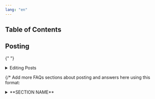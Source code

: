 ```yaml
---
lang: "en"
---
```


## Table of Contents

## Posting

{" "}

<details>
    <summary>Editing Posts</summary>
    <blockquote>
        <details>
            <summary>How Do I change a post?</summary>
            <blockquote>
                Currently there isn't a way to edit a published post. The
                easiest way to fix or change a post is to copy the content into
                a new post and delete the old post.
            </blockquote>
        </details>
        {/* Add more FAQs about editing posts here using this format 
        <details>
          <summary>**QUESTION**</summary>
          <blockquote>
          **ANSWER**
          </blockquote>
        </details>
        */}
    </blockquote>
</details>

{/\* Add more FAQs sections about posting and answers here using this format:

  <details>
     <summary>**SECTION NAME**</summary>
      <blockquote>
        <details>
          <summary>**QUESTION 1**</summary>
          <blockquote>
          **ANSWER 1**
          </blockquote>
        </details>

        <details>
          <summary>**QUESTION 2**</summary>
          <blockquote>
          **ANSWER 2**
          </blockquote>
        </details>
      </blockquote>
    </details>
     */}

## User Types

  <details>
    <summary>Client Profiles</summary>

      <blockquote>
        <details>
          <summary>Why would I need a client profile?</summary>
          <blockquote>
          Signing up for a client profile allows you to contact providers on the platform
          about their services.
          </blockquote>
        </details>
      </blockquote>

      <blockquote>
        <details>
          <summary>How do I create a client profile?</summary>
          <blockquote>
            Click the menu button in the upper right corner and click *Create Client
            Profile* and provide the requested information.
          </blockquote>
        </details>
      </blockquote>

      <blockquote>
        <details>
          <summary>Who can see my client information?</summary>
          <blockquote>
            Currently the client information isn't shared with anyone. In the future
            it may be shared with those providers you choose to contact through the
            platform.
          </blockquote>
        </details>
      </blockquote>

      <blockquote>
        <details>
          <summary>Why do you need ___ ?</summary>
          <blockquote>
            More information about why we collect the information we do is available
            on the registration form. It is also summarized below:
            - Name: We need
            your name to make sure you are a real person and in some cases may need it
            to process payments
            - Display Name: We know in some circumstances your
            legal name may not accurately reflect your intentions on the platform (for
            example if you are procuring services on behalf of a business) so we allow
            you to choose a display name if you feel that would be more appropriate.
            - Phone Number: We use the phone number as another safety measure (in
            addtion to legal name) and in the future may share it with service
            providers you contact on the platform so that they can contact you
            regarding your request(s).
            - Location: We collect this information so that
            we can suggest services that might be relevant to you and so that service
            providers can determine if they provide the requested services in your
            area.
            - Profile Image: This helps make everything more personal. Your
            profile image may be displayed in when you provide feedback on the
            platform (such as reviews) or when you contact a provider.
          </blockquote>
        </details>
      </blockquote>

  </details>

  <details>
     <summary>Provider Profile</summary>
      <blockquote>
        <details>
          <summary>Why would I need a provider profile?</summary>
          <blockquote>
          Signing up for a provider profile allows you to offer your services on the platform.
          </blockquote>
        </details>

        <details>
          <summary>How do I create a provider profile?</summary>
          <blockquote>
          Click the menu button in the upper right corner and click *Create Provider
            Profile* and provide the requested information.
          </blockquote>
        </details>

        <details>
          <summary>Who can see my provider information?</summary>
          <blockquote>
          All registered users can visit your provider profile which shows your provider profile information such as image, location, and languages spoken.
          Your profile also has buttons linked to your email and phone number so that potential clients can contact you.
          </blockquote>
        </details>

        <details>
          <summary>How do I change my provider profile?</summary>
          <blockquote>
          Click the menu button in the upper right corner and click *My Provider
            Profile*, on the profile page click the *Edit Profile* button, change the necessary fields then click *Save Profile*.

            <strong>Please note edits will not be saved if you do not click the</strong><em> Save Profile</em><strong> button!</strong>
          </blockquote>
        </details>
      </blockquote>
    </details>
